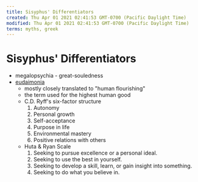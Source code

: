 ```yaml
---
title: Sisyphus' Differentiators
created: Thu Apr 01 2021 02:41:53 GMT-0700 (Pacific Daylight Time)
modified: Thu Apr 01 2021 02:41:53 GMT-0700 (Pacific Daylight Time)
terms: myths, greek
---
```


# Sisyphus' Differentiators

- megalopsychia - great-souledness
- [eudaimonia](https://en.wikipedia.org/wiki/Eudaimonia)
  - mostly closely translated to "human flourishing"
  - the term used for the highest human good
  - C.D. Ryff's six-factor structure
    1. Autonomy
    2. Personal growth
    3. Self-acceptance
    4. Purpose in life
    5. Environmental mastery
    6. Positive relations with others
  - Huta & Ryan Scale
    1. Seeking to pursue excellence or a personal ideal.
    2. Seeking to use the best in yourself.
    3. Seeking to develop a skill, learn, or gain insight into something.
    4. Seeking to do what you believe in.
